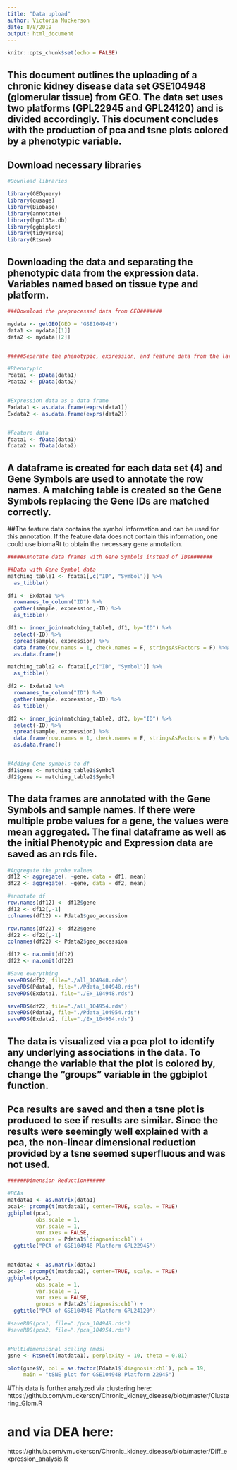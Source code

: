 ```yaml
---
title: "Data upload"
author: Victoria Muckerson
date: 8/8/2019
output: html_document
---
```


```r
knitr::opts_chunk$set(echo = FALSE)
```

## This document outlines the uploading of a chronic kidney disease data set GSE104948 (glomerular tissue) from GEO. The data set uses two platforms (GPL22945 and GPL24120) and is divided accordingly. This document concludes with the production of pca and tsne plots colored by a phenotypic variable.


## Download necessary libraries

```r

#Download libraries

library(GEOquery)
library(qusage)
library(Biobase)
library(annotate)
library(hgu133a.db)
library(ggbiplot)
library(tidyverse)
library(Rtsne)

```

## Downloading the data and separating the phenotypic data from the expression data. Variables named based on tissue type and platform.

```r

###Download the preprocessed data from GEO#######

mydata <- getGEO(GEO = 'GSE104948')
data1 <- mydata[[1]]
data2 <- mydata[[2]]


#####Separate the phenotypic, expression, and feature data from the large files#####

#Phenotypic
Pdata1 <- pData(data1)
Pdata2 <- pData(data2)


#Expression data as a data frame
Exdata1 <- as.data.frame(exprs(data1))
Exdata2 <- as.data.frame(exprs(data2))


#Feature data
fdata1 <- fData(data1)
fdata2 <- fData(data2)

```

## A dataframe is created for each data set (4) and Gene Symbols are used to annotate the row names. A matching table is created so the Gene Symbols replacing the Gene IDs are matched correctly.

##The feature data contains the symbol information and can be used for this annotation. If the feature data does not contain this information, one could use biomaRt to obtain the necessary gene annotation.

```r

#####Annotate data frames with Gene Symbols instead of IDs#######

##Data with Gene Symbol data
matching_table1 <- fdata1[,c("ID", "Symbol")] %>%
  as_tibble()

df1 <- Exdata1 %>%
  rownames_to_column("ID") %>%
  gather(sample, expression,-ID) %>%
  as_tibble()

df1 <- inner_join(matching_table1, df1, by="ID") %>%
  select(-ID) %>% 
  spread(sample, expression) %>%
  data.frame(row.names = 1, check.names = F, stringsAsFactors = F) %>%
  as.data.frame()

matching_table2 <- fdata1[,c("ID", "Symbol")] %>%
  as_tibble()

df2 <- Exdata2 %>%
  rownames_to_column("ID") %>%
  gather(sample, expression,-ID) %>%
  as_tibble()

df2 <- inner_join(matching_table2, df2, by="ID") %>%
  select(-ID) %>% 
  spread(sample, expression) %>%
  data.frame(row.names = 1, check.names = F, stringsAsFactors = F) %>%
  as.data.frame()


#Adding Gene symbols to df
df1$gene <- matching_table1$Symbol
df2$gene <- matching_table2$Symbol

```


##  The data frames are annotated with the Gene Symbols and sample names. If there were multiple probe values for a gene, the values were mean aggregated. The final dataframe as well as the initial Phenotypic and Expression data are saved as an rds file.


```r

#Aggregate the probe values
df12 <- aggregate(. ~gene, data = df1, mean)
df22 <- aggregate(. ~gene, data = df2, mean)

#annotate df
row.names(df12) <- df12$gene
df12 <- df12[,-1]
colnames(df12) <- Pdata1$geo_accession

row.names(df22) <- df22$gene
df22 <- df22[,-1]
colnames(df22) <- Pdata2$geo_accession

df12 <- na.omit(df12)
df22 <- na.omit(df22)

#Save everything
saveRDS(df12, file="./all_104948.rds")
saveRDS(Pdata1, file="./Pdata_104948.rds")
saveRDS(Exdata1, file="./Ex_104948.rds")

saveRDS(df22, file="./all_104954.rds")
saveRDS(Pdata2, file="./Pdata_104954.rds")
saveRDS(Exdata2, file="./Ex_104954.rds")

```

## The data is visualized via a pca plot to identify any underlying associations in the data. To change the variable that the plot is colored by, change the "groups" variable in the ggbiplot function.


## Pca results are saved and then a tsne plot is produced to see if results are similar. Since the results were seemingly well explained with a pca, the non-linear dimensional reduction provided by a tsne seemed superfluous and was not used.

```r

######Dimension Reduction######

#PCAs
matdata1 <- as.matrix(data1)
pca1<- prcomp(t(matdata1), center=TRUE, scale. = TRUE)
ggbiplot(pca1,
         obs.scale = 1,
         var.scale = 1,
         var.axes = FALSE,
         groups = Pdata1$`diagnosis:ch1`) +
  ggtitle("PCA of GSE104948 Platform GPL22945")


matdata2 <- as.matrix(data2)
pca2<- prcomp(t(matdata2), center=TRUE, scale. = TRUE)
ggbiplot(pca2,
         obs.scale = 1,
         var.scale = 1,
         var.axes = FALSE,
         groups = Pdata2$`diagnosis:ch1`) +
  ggtitle("PCA of GSE104948 Platform GPL24120")

#saveRDS(pca1, file="./pca_104948.rds")
#saveRDS(pca2, file="./pca_104954.rds")


#Multidimensional scaling (mds)
gsne <- Rtsne(t(matdata1), perplexity = 10, theta = 0.01)

plot(gsne$Y, col = as.factor(Pdata1$`diagnosis:ch1`), pch = 19,
     main = "tSNE plot for GSE104948 Platform 22945")
```

#This data is further analyzed via clustering here:
https://github.com/vmuckerson/Chronic_kidney_disease/blob/master/Clustering_Glom.R


# and via DEA here:
https://github.com/vmuckerson/Chronic_kidney_disease/blob/master/Diff_expression_analysis.R


